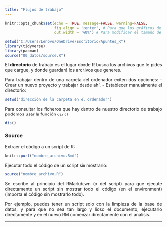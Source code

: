 ```yaml
---
title: "Flujos de trabajo"
---
```


```{=html}
<style>
body {
text-align: justify}
</style>
```

```r
knitr::opts_chunk$set(echo = TRUE, message=FALSE, warning=FALSE,
                      fig.align = 'center', # Para que los gráficos de los comandos estén centrados en la página
                      out.width = '60%') # Para modificar el tamaño de los gráficos (en este caso hacerlos algo más pequeños)
```

```r
setwd("C:/Users/Lenovo/OneDrive/Escritorio/Apuntes_R")
library(tidyverse)
library(pacman)
source("00_datos/source.R")
```

El **directorio** de trabajo es el lugar donde R busca los archivos que le pides que cargue, y donde guardará los archivos que generes.

Para trabajar dentro de una carpeta del ordenador exiten dos opciones: - Crear un nuevo proyecto y trabajar desde ahí. - Establecer manualmente el directorio:

``` r
setwd("dirección de la carpeta en el ordenador")
```

Para consultar los ficheros que hay dentro de nuestro directorio de trabajo podemos usar la función `dir()`

``` r
dis()
```

### Source

Extraer el código a un script de R:

``` r
knitr::purl("nombre_archivo.Rmd")
```

Ejecutar todo el código de un script sin mostrarlo:

``` r
source("nombre_archivo.R")
```

Se escribe al principio del RMarkdown (o del script) para que ejecute directamente un script sin mostrar todo el código (en el environment) (importa el código sin mostrarlo todo).

Por ejemplo, puedes tener un script solo con la limpieza de la base de datos, y para que no sea tan largo y lioso el documento, ejecutarlo directamente y en el nuevo RM comenzar directamente con el análisis.

------------------------------------------------------------------------
